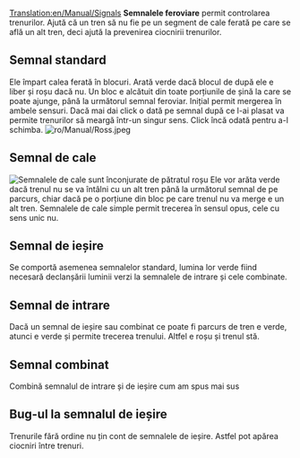 [[Translation:en/Manual/Signals]]
{{ro/Manual/Tabelul de conținut}}
'''Semnalele feroviare''' permit controlarea trenurilor. Ajută că un tren să nu fie pe un segment de cale ferată pe care se află un alt tren, deci ajută la prevenirea ciocnirii trenurilor.

== Semnal standard ==
Ele împart calea ferată în blocuri. Arată verde dacă blocul de după ele e liber și roșu dacă nu. Un bloc e alcătuit din toate porțiunile de șină la care se poate ajunge, până la următorul semnal feroviar. Inițial permit mergerea în ambele sensuri. Dacă mai dai click o dată pe semnal după ce l-ai plasat va permite trenurilor să meargă într-un singur sens. Click încă odată pentru a-l schimba.
[[File:ro/Manual/Ross.jpeg|thumb|left]]

== Semnal de cale ==
[[File:en/Manual/Yapp signalgui.png|thumb|right|Semnalele de cale sunt înconjurate de pătratul roșu]]
Ele vor arăta verde dacă trenul nu se va întâlni cu un alt tren până la următorul semnal de pe parcurs, chiar dacă pe o porțiune din bloc pe care trenul nu va merge e un alt tren.
Semnalele de cale simple permit trecerea în sensul opus, cele cu sens unic nu.
== Semnal de ieșire ==
Se comportă asemenea semnalelor standard, lumina lor verde fiind necesară declanșării luminii verzi la semnalele de intrare și cele combinate.
== Semnal de intrare ==
Dacă un semnal de ieșire sau combinat ce poate fi parcurs de tren e verde, atunci e verde și permite trecerea trenului. Altfel e roșu și trenul stă.
== Semnal combinat ==
Combină semnalul de intrare și de ieșire cum am spus mai sus
== Bug-ul la semnalul de ieșire ==
Trenurile fără ordine nu țin cont de semnalele de ieșire. Astfel pot apărea ciocniri între trenuri.